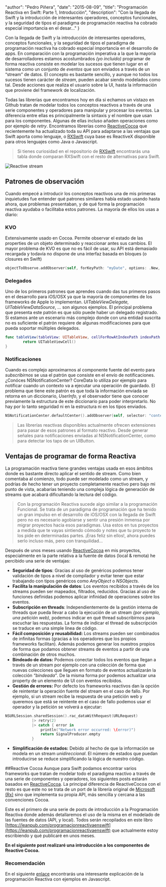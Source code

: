 
  "author": "Pedro Piñera",
  "date": "2015-08-09",
  "title": "Programación Reactiva en Swift: Parte 1, Introducción",
  "description": "Con la llegada de Swift y la introducción de interesantes operadores, conceptos funcionales, y la seguridad de tipos el paradigma de programación reactiva ha cobrado especial importancia en el desar..."
}




Con la llegada de Swift y la introducción de interesantes operadores, conceptos funcionales, y la seguridad de tipos el paradigma de programación reactiva ha cobrado especial importancia en el desarrollo de apps. En comparación con la programación imperativa a la que la mayoría de desarrolladores estamos acostumbrados _(yo incluido)_ programar de forma reactiva consiste en modelar los sucesos que tienen lugar en el sistema como un conjunto de _eventos_ que son enviados a través de un “stream” de datos. El concepto es bastante sencillo, y aunque no todos los sucesos tienen carácter de _stream_, pueden acabar siendo modelados como tal. Desde acciones que realiza el usuario sobre la UI, hasta la información que proviene del framework de localización.

Todas las librerías que encontramos hoy en día si echamos un vistazo en Github tratan de modelar todos los conceptos reactivos a través de una serie componentes y operadores para manipular y procesar los eventos. La diferencia entre ellas es principalmente la sintaxis y el nombre que usan para los componentes. Algunas de ellas incluso añaden operaciones como por ejemplo de _retry_. Encontramos librerías como [ReactiveCocoa](https://github.com/ReactiveCocoa/ReactiveCocoa) que recientemente ha actualizado toda su API para adaptarse a las ventajas que Swift aporta como lenguaje, o [RXSwift](https://github.com/ReactiveX/RxSwift) cuya base es ReactiveX disponible para otros lenguajes como Java o Javascript.

> Si tienes curiosidad en el repositorio de [RXSwift](https://github.com/ReactiveX/RxSwift) encontrarás una tabla donde comparan RXSwift con el resto de alternativas para Swift.

![Reactive stream](/images/posts/reactive_sream.png)

## Patrones de observación

Cuando empecé a introducir los conceptos reactivos una de mis primeras inquietudes fue entender qué patrones similares había estado usando hasta ahora, que problemas presentaban, y de qué forma la programación reactiva ayudaba o facilitaba estos patrones. La mayoría de ellos los usas a diario:

### KVO

Extensivamente usado en Cocoa. Permite observar el estado de las properties de un objeto determinado y reaccionar antes sus cambios. El mayor problema de KVO es que no es fácil de usar, su API está demasiado recargada y todavía no dispone de una interfaz basada en bloques (o closures en Swift)

```swift
objectToObserve.addObserver(self, forKeyPath: "myDate", options: .New, context: &myContext)
```

### Delegados

Uno de los primeros patrones que aprendes cuando das tus primeros pasos en el desarrollo para iOS/OSX ya que la mayoría de componentes de los frameworks de Apple lo implementan. _UITableViewDelegate, UITableViewDataSource_, … son algunos ejemplos. El principal problema que presenta este patrón es que sólo puede haber un delegado registrado. Si estamos ante un escenario más complejo donde con una entidad suscrita no es suficiente el patrón requiere de algunas modificaciones para que pueda soportar múltiples delegados.

```swift
func tableView(tableView: UITableView, cellForRowAtIndexPath indexPath: NSIndexPath) -> UITableViewCell {
        return UITableViewCell()
}
```

### Notificaciones

Cuando es complejo aproximarnos al componente fuente del evento para _subscribirnos_ se usa el patrón que consiste en el envío de notificaciones. ¿Conóces NSNotificationCenter? CoreData lo utiliza por ejemplo para notificar cuando un contexto va a ejecutar una operación de guardado. El problema que tiene este patrón es que toda la información enviada se retorna en un diccionario, _UserInfo_, y el observador tiene que conocer previamente la estructura de este diccionario para poder interpretarlo. No hay por lo tanto seguridad ni en la estructura ni en los tipos enviados.

```swift
NSNotificationCenter.defaultCenter().addObserver(self, selector: "contextWillSave:", name: NSManagedObjectContextWillSaveNotification, object: self)
```

> Las librerías reactivas disponibles actualmente ofrecen extensiones para pasar de esos patrones al formato reactivo. Desde generar señales para notificaciones enviadas al NSNotificationCenter, como para detectar los taps de un UIButton.

## Ventajas de programar de forma Reactiva

La programación reactiva tiene grandes ventajas usada en esos ámbitos donde es bastante directo aplicar el sentido de stream. Como bien comentaba al comienzo, todo puede ser modelado como un stream, y podrías de hecho tener un proyecto completamente reactivo pero bajo mi punto de vista, acabarías teniendo una compleja lógica de generación de streams que acabará dificultando la lectura del código.

> Con la programación Reactiva sucede algo similar a la programación Funcional. Se trata de un paradigma de programación que ha tenido un gran impulso en el desarrollo de iOS/OSX con la llegada de Swift pero no es necesario agobiarse y sentir una presión inmensa por migrar proyectos hacia esos paradigmas. Usa estos en tus proyectos a medida que te vayas sintiendo cómodo y notes que tu proyecto te los pide en determinadas partes. ¡Eras feliz sin ellos!, ahora puedes serlo incluso más, pero con tranquilidad…

Después de unos meses usando [ReactiveCocoa](https://github.com/ReactiveCocoa/ReactiveCocoa) en mis proyectos, especialmente en la parte relativa a la fuente de datos (local & remota) he percibido una serie de ventajas:

- **Seguridad de tipos**: Gracias al uso de genéricos podemos tener validación de tipos a nivel de compilador y evitar tener que estar trabajando con tipos genéricos como _AnyObject_ o _NSObjects_.
- **Facilita la manipulación de datos**: Los eventos recibidos a través de los streams pueden ser mapeados, filtrados, reducidos. Gracias al uso de funciones definidas podemos aplicar infinidad de operaciones sobre los eventos.
- **Subscripción en threads**: Independientemente de la gestión interna de threads que pueda llevar a cabo la ejecución de un stream _(por ejemplo, una petición web)_, podemos indicar en qué thread subscribirnos para escuchar las respuestas. La forma de indicar el thread de subscripción se traduce en una simple linea de código.
- **Fácil composición y reusabilidad:** Los streams pueden ser combinados de infinitas formas (gracias a los operadores que los propios frameworks facilitan). Además podemos generar los nuestros propios de forma que podamos obtener streams de eventos a partir de una combinación de otros muchos.
- **Bindeado de datos:** Podemos conectar todos los eventos que llegan a través de un stream por ejemplo con una colección de forma que nuevas colecciones que lleguen en formato de eventos actualizarán la colección _“bindeada”_. De la misma forma por podemos actualizar una property de un elemento de UI con eventos recibidos.
- **Gestión de errores:** Por defecto los frameworks reactivos dan la opción de reintentar la operación fuente del stream en el caso de fallo. Por ejemplo, si un stream recibe la respuesta de una petición web y queremos que está se reintente en el caso de fallo podemos usar el operador y la petición se volverá a ejecutar:

```swift
NSURLSession.sharedSession().rac_dataWithRequest(URLRequest)
            |> retry(2)
            |> catch { error in
                println("Network error occurred: \(error)")
                return SignalProducer.empty
            }
```

- **Simplificación de estados:** Debido al hecho de que la información se modela en un stream _unidireccional_. El número de estados que puedan introducirse se reduce simplificando la lógica de nuestro código.

##Reactive Cocoa
Aunque para Swift podamos encontrar varios frameworks que tratan de modelar todo el paradigma reactivo a través de una serie de componentes y operadores, los siguientes posts estarán basados en [ReactiveCocoa](https://github.com/ReactiveCocoa/ReactiveCocoa). La principal diferencia de ReactiveCocoa con el resto es que este no se trata de un port de la librería original de [Microsoft (Rx)](https://msdn.microsoft.com/en-us/data/gg577609.aspx) sino que implementa su propia API, más sencilla y cercana a las convenciones Cocoa.

Este es el primero de una serie de posts de introducción a la Programación Reactiva donde además detallaremos el uso de la misma en el modelado de las fuentes de datos (API, y local). Todos serán recopilados en este libro [https://leanpub.com/programacionreactivaenswift](https://leanpub.com/programacionreactivaenswift) que actualmente estoy escribiendo y qué publicaré en unos meses.

**En el siguiente post realizaré una introducción a los componentes de Reactive Cocoa.**

### Recomendación

En el siguiente [enlace](https://gist.github.com/staltz/868e7e9bc2a7b8c1f754) encontrarás una interesante explicación de la programación Reactiva con ejemplos en Javascript.

